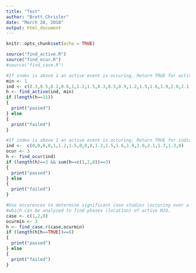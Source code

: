 ```yaml
---
title: "Test"
author: "Brett Chrisler"
date: "March 28, 2018"
output: html_document
---
```


```r
knitr::opts_chunk$set(echo = TRUE)
```

```r
source("find_active.R")
source("find_ocur.R")
#source("find_case.R")
```

```r
#If index is above 1 an active event is occuring. Return TRUE for active events.
min <- 1
ind <- c(0.3,0.5,0.2,0.6,1,1.2,1.5,0.3,0.5,0.9,1.2,1.5,1.6,1.9,2.0,2.1,1.7,1.3,0.6)
h <- find_active(ind, min)
if (length(h==11))
{
  print("passed")
} else
{
  print("failed")
}
```
```r
#If index is above 1 an active event is occuring. Return TRUE for indices and pass if the amount of occurences is sufficient
ind <-  c(0,0,0,0,1,1.2,1.5,0,0,0,1.2,1.5,1.6,1.9,2.0,2.1,1.7,1.3,0)
ocur <- 3
h <- find_ocur(ind)
if (length(h)==3 && sum(h==c(1,2,8))==3)
{
  print("passed")
} else
{
  print("failed")
}
```

```r
#Use occurences to determine significant case studies (occuring over a long time)
#which can be analyzed to find phases (location) of active MJO.
case <- c(1,2,8)
ocurmin <- 3
h <- find_case.r(case,ocurmin)
if (length(h[h==TRUE])==6) 
{
  print("passed")
} else
{
  print("failed")
}
```